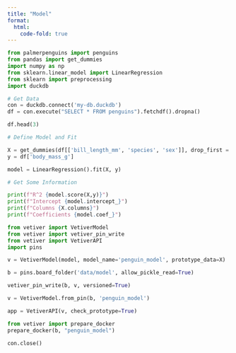 ```yaml
---
title: "Model"
format:
  html:
    code-fold: true
---
```


```python
from palmerpenguins import penguins
from pandas import get_dummies
import numpy as np
from sklearn.linear_model import LinearRegression
from sklearn import preprocessing
import duckdb
```

```python
# Get Data
con = duckdb.connect('my-db.duckdb')
df = con.execute("SELECT * FROM penguins").fetchdf().dropna()

df.head(3)
```

```python
# Define Model and Fit

X = get_dummies(df[['bill_length_mm', 'species', 'sex']], drop_first = True)
y = df['body_mass_g']

model = LinearRegression().fit(X, y)
```

```python
# Get Some Information

print(f"R^2 {model.score(X,y)}")
print(f"Intercept {model.intercept_}")
print(f"Columns {X.columns}")
print(f"Coefficients {model.coef_}")
```

```python
from vetiver import VetiverModel
from vetiver import vetiver_pin_write
from vetiver import VetiverAPI
import pins

v = VetiverModel(model, model_name='penguin_model', prototype_data=X)

b = pins.board_folder('data/model', allow_pickle_read=True)

vetiver_pin_write(b, v, versioned=True)

v = VetiverModel.from_pin(b, 'penguin_model')

app = VetiverAPI(v, check_prototype=True)
```

```python
from vetiver import prepare_docker
prepare_docker(b, "penguin_model")
```

```python
con.close()
```
